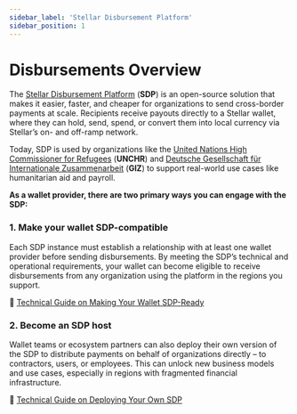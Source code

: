 ```yaml
---
sidebar_label: 'Stellar Disbursement Platform'
sidebar_position: 1
---
```


# Disbursements Overview

The [Stellar Disbursement Platform](https://stellar.org/products-and-tools/disbursement-platform) (**SDP**) is an open-source solution that makes it easier, faster, and cheaper for organizations to send cross-border payments at scale. Recipients receive payouts directly to a Stellar wallet, where they can hold, send, spend, or convert them into local currency via Stellar’s on- and off-ramp network. 

Today, SDP is used by organizations like the [United Nations High Commissioner for Refugees](https://www.unhcr.org/) (**UNCHR**) and [Deutsche Gesellschaft für Internationale Zusammenarbeit](https://www.giz.de/) (**GIZ**) to support real-world use cases like humanitarian aid and payroll. 

**As a wallet provider, there are two primary ways you can engage with the SDP:**

### 1. Make your wallet SDP-compatible
 Each SDP instance must establish a relationship with at least one wallet provider before sending disbursements. By meeting the SDP’s technical and operational requirements, your wallet can become eligible to receive disbursements from any organization using the platform in the regions you support. 

 📖 [Technical Guide on Making Your Wallet SDP-Ready](https://developers.stellar.org/platforms/stellar-disbursement-platform/admin-guide/making-your-wallet-sdp-ready)


### 2. Become an SDP host
 Wallet teams or ecosystem partners can also deploy their own version of the SDP to distribute payments on behalf of organizations directly – to contractors, users, or employees. This can unlock new business models and use cases, especially in regions with fragmented financial infrastructure.  

📖 [Technical Guide on Deploying Your Own SDP](https://developers.stellar.org/platforms/stellar-disbursement-platform)
